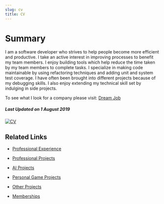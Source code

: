 ```yaml
---
slug: cv
title: CV
---
```


# Summary

I am a software developer who strives to help people become more efficient and productive. I take an active interest in improving processes to benefit my team members. I enjoy building tools which help reduce the time taken by my team members to complete tasks. I specialize in making code maintainable by using refactoring techniques and adding unit and system test coverage. I have often been brought into different projects because of my debugging skills. I also enjoy extending my technical skill set by indulging in side projects.

To see what I look for a company please visit: [Dream Job](/blog/dream-job/)

##### Last Updated on 1 August 2019

[![CV](./files/pdficon_large.png)](./files/CV_Ankur_Sheel.pdf)

## Related Links

-   [Professional Experience](./cv/professional-experience)

-   [Professional Projects](./cv/professional-projects)

-   [AI Projects](./cv/ai-projects)

-   [Personal Game Projects](./cv/personal-game-projects)

-   [Other Projects](./cv/other-projects)

-   [Memberships](./cv/memberships)

